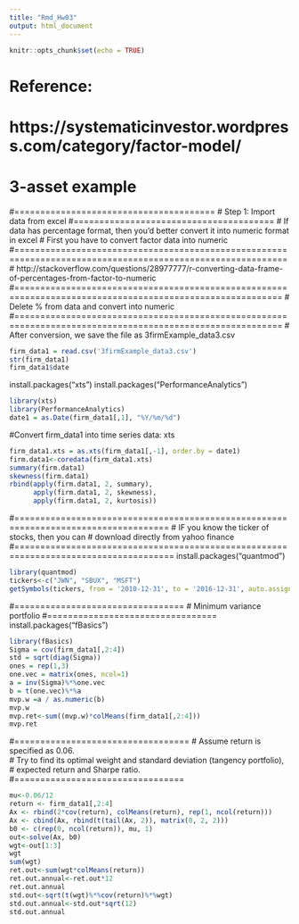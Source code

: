 ```yaml
---
title: "Rmd_Hw03"
output: html_document
---
```


```r
knitr::opts_chunk$set(echo = TRUE)
```

# Reference: 
# https://systematicinvestor.wordpress.com/category/factor-model/
# 3-asset example

#=======================================
# Step 1: Import data from excel
#=======================================
# If data has percentage format, then you'd better convert it into numeric format in excel
# First you have to convert factor data into numeric
#===========================================================================================================     
# http://stackoverflow.com/questions/28977777/r-converting-data-frame-of-percentages-from-factor-to-numeric
#==========================================================================================================
# Delete % from data and convert into numeric
#==========================================================================================================
# After conversion, we save the file as 3firmExample_data3.csv
```r
firm_data1 = read.csv('3firmExample_data3.csv')
str(firm_data1)
firm_data1$date
```
install.packages("xts")
install.packages("PerformanceAnalytics")
```r
library(xts)
library(PerformanceAnalytics)
date1 = as.Date(firm_data1[,1], "%Y/%m/%d")
```
#Convert firm_data1 into time series data: xts
```r
firm_data1.xts = as.xts(firm_data1[,-1], order.by = date1)
firm.data1<-coredata(firm_data1.xts)
summary(firm.data1)
skewness(firm.data1)
rbind(apply(firm.data1, 2, summary),
      apply(firm.data1, 2, skewness),
      apply(firm.data1, 2, kurtosis))
```

#====================================================================================
# IF you know the ticker of stocks, then you can 
# download directly from yahoo finance
#=====================================================================================
install.packages("quantmod")
```r
library(quantmod)
tickers<-c("JWN", "SBUX", "MSFT")
getSymbols(tickers, from = '2010-12-31', to = '2016-12-31', auto.assign = TRUE)
```

#=================================
# Minimum variance portfolio
#=================================
install.packages("fBasics")
```r
library(fBasics)
Sigma = cov(firm_data1[,2:4])
std = sqrt(diag(Sigma))
ones = rep(1,3)     
one.vec = matrix(ones, ncol=1)
a = inv(Sigma)%*%one.vec
b = t(one.vec)%*%a
mvp.w =a / as.numeric(b)
mvp.w
mvp.ret<-sum((mvp.w)*colMeans(firm_data1[,2:4]))
mvp.ret
```

#==================================
# Assume return is specified as 0.06.  
# Try to find its optimal weight and standard deviation (tangency portfolio), 
# expected return and Sharpe ratio.
#=================================
```r
mu<-0.06/12
return <- firm_data1[,2:4]
Ax <- rbind(2*cov(return), colMeans(return), rep(1, ncol(return)))
Ax <- cbind(Ax, rbind(t(tail(Ax, 2)), matrix(0, 2, 2)))
b0 <- c(rep(0, ncol(return)), mu, 1)
out<-solve(Ax, b0)
wgt<-out[1:3]
wgt
sum(wgt)
ret.out<-sum(wgt*colMeans(return))
ret.out.annual<-ret.out*12
ret.out.annual
std.out<-sqrt(t(wgt)%*%cov(return)%*%wgt)
std.out.annual<-std.out*sqrt(12)
std.out.annual
```